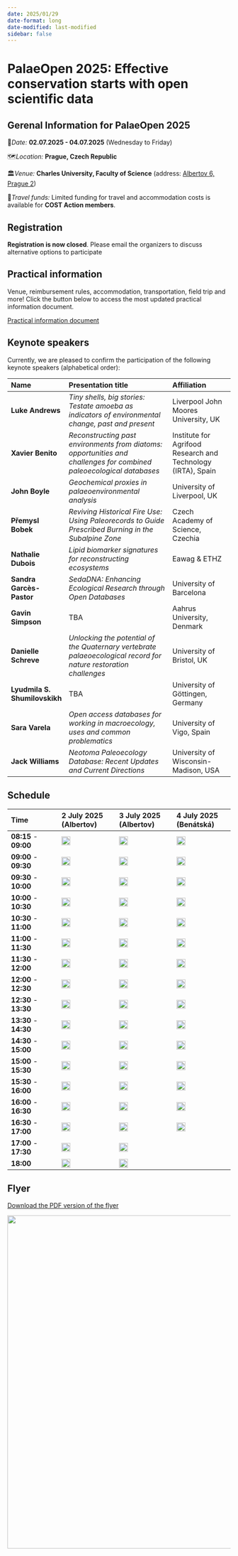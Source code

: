 ```yaml
---
date: 2025/01/29
date-format: long
date-modified: last-modified
sidebar: false
---
```


# PalaeOpen 2025: Effective conservation starts with open scientific data

::: {.callout-important}
## Gerenal Information for PalaeOpen 2025

📅*Date:* **02.07.2025 - 04.07.2025** (Wednesday to Friday)

🗺️*Location:* **Prague, Czech Republic**

🏛️*Venue:* **Charles University, Faculty of Science** (address: [Albertov 6, Prague 2](https://maps.app.goo.gl/MKTEXTdxvn82QME16))

🚗*Travel funds:* Limited funding for travel and accommodation costs is available for **COST Action members**.
:::

## Registration

**Registration is now closed**. Please email the organizers to discuss alternative options to participate

## Practical information

Venue, reimbursement rules, accommodation, transportation, field trip and more! Click the button below to access the most updated practical information document.

[Practical information document](https://docs.google.com/document/d/1XaLfqhKAEMXq1U4O1288lYpe07Cf6SkObmYtDQ1P318/edit?usp=sharing){.btn}

## Keynote speakers

Currently, we are pleased to confirm the participation of the following keynote speakers (alphabetical order):

| Name | Presentation title | Affiliation | 
|:----|:---------|:-----|
| **Luke Andrews** | *Tiny shells, big stories: Testate amoeba as indicators of environmental change, past and present* | Liverpool John Moores University, UK |
| **Xavier Benito** | *Reconstructing past environments from diatoms: opportunities and challenges for combined paleoecological databases* | Institute for Agrifood Research and Technology (IRTA), Spain |
| **John Boyle** | *Geochemical proxies in palaeoenvironmental analysis* | University of Liverpool, UK |
| **Přemysl Bobek** | *Reviving Historical Fire Use: Using Paleorecords to Guide Prescribed Burning in the Subalpine Zone* | Czech Academy of Science, Czechia |
| **Nathalie Dubois** | *Lipid biomarker signatures for reconstructing ecosystems* | Eawag & ETHZ |
| **Sandra Garcès-Pastor** | *SedaDNA: Enhancing Ecological Research through Open Databases* | University of Barcelona |
| **Gavin Simpson** | TBA | Aahrus University, Denmark |
| **Danielle Schreve** | *Unlocking the potential of the Quaternary vertebrate palaeoecological record for nature restoration challenges* | University of Bristol, UK |
| **Lyudmila S. Shumilovskikh** | TBA | University of Göttingen, Germany |
| **Sara Varela** | *Open access databases for working in macroecology, uses and common problematics* | University of Vigo, Spain |
| **Jack Williams** | *Neotoma Paleoecology Database:  Recent Updates and Current Directions* | University of Wisconsin-Madison, USA |

## Schedule

| Time | 2 July 2025 (Albertov) | 3 July 2025 (Albertov) | 4 July 2025 (Benátská) | 
|:-------------|:---------------|:---------------|:---------------|
| **08:15** - **09:00** | <img src="https://img.shields.io/badge/🪪-Registration-brown?style=flat-square" height="20"/> | <img src="https://img.shields.io/badge/🪪-Registration-brown?style=flat-square" height="20"/> | <img src="https://img.shields.io/badge/🪪-Registration-brown?style=flat-square" height="20"/> |
| **09:00** - **09:30** | <img src="https://img.shields.io/badge/%F0%9F%93%A2plenary-Welcome-blue?style=flat-square" height="20"/> | <img src="https://img.shields.io/badge/👤keynote-Danielle%20Schreve-green?style=flat-square" height="20"/> | <img src="https://img.shields.io/badge/%E2%9A%9C%EF%B8%8FWG-meeting-gold?style=flat-square" height="20"/> |
| **09:30** - **10:00**  | <img src="https://img.shields.io/badge/👤keynote-Jack%20Williams-green?style=flat-square" height="20"/> | <img src="https://img.shields.io/badge/👤keynote-Sara%20Varela-green?style=flat-square" height="20"/> | <img src="https://img.shields.io/badge/%E2%9A%9C%EF%B8%8FWG-meeting-gold?style=flat-square" height="20"/> |
| **10:00** - **10:30** | <img src="https://img.shields.io/badge/👤keynote-Xavier%20Benito-green?style=flat-square" height="20"/> | <img src="https://img.shields.io/badge/%F0%9F%93%A2plenary-Defining%20a%20research%20agenda-blue?style=flat-square" height="20"/> | <img src="https://img.shields.io/badge/%E2%9A%9C%EF%B8%8FWG-meeting-gold?style=flat-square" height="20"/> |
| **10:30** - **11:00** | <img src="https://img.shields.io/badge/%F0%9F%A5%82social-Coffee%20Break-orange?style=flat-square" height="20"/> | <img src="https://img.shields.io/badge/%F0%9F%A5%82social-Coffee%20Break-orange?style=flat-square" height="20"/> | <img src="https://img.shields.io/badge/%F0%9F%A5%82social-Coffee%20Break-orange?style=flat-square" height="20"/> |
| **11:00** - **11:30** | <img src="https://img.shields.io/badge/👤keynote-Lyudmila%20S.%20Shumilovskikh-green?style=flat-square" height="20"/> | <img src="https://img.shields.io/badge/%F0%9F%97%A8%EF%B8%8F-Breakout%20Sessions-pink?style=flat-square" height="20"/> | <img src="https://img.shields.io/badge/%E2%9A%9C%EF%B8%8FWG-meeting-gold?style=flat-square" height="20"/> |
| **11:30** - **12:00** | <img src="https://img.shields.io/badge/👤keynote-Luke%20Andrews-green?style=flat-square" height="20"/> | <img src="https://img.shields.io/badge/%F0%9F%97%A8%EF%B8%8F-Breakout%20Sessions-pink?style=flat-square" height="20"/> | <img src="https://img.shields.io/badge/%E2%9A%9C%EF%B8%8FWG-meeting-gold?style=flat-square" height="20"/> |
| **12:00** - **12:30** | <img src="https://img.shields.io/badge/👤keynote-Sandra%20Garcés--Pastor-green?style=flat-square" height="20"/> | <img src="https://img.shields.io/badge/%F0%9F%93%A2plenary-Summarizing%20Breakout%20Ses.-blue?style=flat-square" height="20"/> | <img src="https://img.shields.io/badge/%E2%9A%9C%EF%B8%8FWG-meeting-gold?style=flat-square" height="20"/> |
| **12:30** - **13:30** | <img src="https://img.shields.io/badge/%F0%9F%A5%82social-Lunch-orange?style=flat-square" height="20"/> | <img src="https://img.shields.io/badge/%F0%9F%A5%82social-Lunch-orange?style=flat-square" height="20"/> | <img src="https://img.shields.io/badge/%F0%9F%A5%82social-Lunch-orange?style=flat-square" height="20"/> |
| **13:30** - **14:30** | <img src="https://img.shields.io/badge/%F0%9F%96%BC%EF%B8%8F-Poster%20Session-purple?style=flat-square" height="20"/> | <img src="https://img.shields.io/badge/%F0%9F%97%A8%EF%B8%8F-Breakout%20Sessions-pink?style=flat-square" height="20"/> | <img src="https://img.shields.io/badge/%E2%9A%9C%EF%B8%8FWG-meeting-gold?style=flat-square" height="20"/> |
| **14:30** - **15:00** | <img src="https://img.shields.io/badge/%F0%9F%96%BC%EF%B8%8F-Poster%20Session-purple?style=flat-square" height="20"/> | <img src="https://img.shields.io/badge/%F0%9F%97%A8%EF%B8%8F-Breakout%20Sessions-pink?style=flat-square" height="20"/> | <img src="https://img.shields.io/badge/%E2%9A%9C%EF%B8%8FWG-meeting-gold?style=flat-square" height="20"/> |
| **15:00** - **15:30** | <img src="https://img.shields.io/badge/%F0%9F%A5%82social-Coffee%20Break-orange?style=flat-square" height="20"/> | <img src="https://img.shields.io/badge/%F0%9F%93%A2plenary-Summarizing%20Breakout%20Ses.-blue?style=flat-square" height="20"/>  | <img src="https://img.shields.io/badge/%E2%9A%9C%EF%B8%8FWG-meeting-gold?style=flat-square" height="20"/> |
| **15:30** - **16:00** | <img src="https://img.shields.io/badge/👤keynote-Přemysl%20Bobek-green?style=flat-square" height="20"/> | <img src="https://img.shields.io/badge/%F0%9F%A5%82social-Coffee%20Break-orange?style=flat-square" height="20"/> | <img src="https://img.shields.io/badge/%F0%9F%A5%82social-Coffee%20Break-orange?style=flat-square" height="20"/> |
| **16:00** - **16:30** | <img src="https://img.shields.io/badge/👤keynote-Gavin%20Simpson-green?style=flat-square" height="20"/> | <img src="https://img.shields.io/badge/%F0%9F%93%A2plenary-Planning%20the%20Action-blue?style=flat-square" height="20"/> | <img src="https://img.shields.io/badge/%E2%9A%9C%EF%B8%8FWG-meeting-gold?style=flat-square" height="20"/> |
| **16:30** - **17:00** | <img src="https://img.shields.io/badge/👤keynote-Nathalie%20Dubois-green?style=flat-square" height="20"/> | <img src="https://img.shields.io/badge/%F0%9F%93%A2plenary-Planning%20the%20Action-blue?style=flat-square" height="20"/>  | <img src="https://img.shields.io/badge/%E2%9A%9C%EF%B8%8FWG-meeting-gold?style=flat-square" height="20"/> |
| **17:00** - **17:30** | <img src="https://img.shields.io/badge/👤keynote-John%20Boyle-green?style=flat-square" height="20"/> | <img src="https://img.shields.io/badge/%F0%9F%93%A2plenary-Planning%20the%20Action-blue?style=flat-square" height="20"/>  | |
| **18:00**  | <img src="https://img.shields.io/badge/%F0%9F%A5%82social-Ice--breaker-orange?style=flat-square" height="20"/> | <img src="https://img.shields.io/badge/%F0%9F%A5%82social-Dinner%20(joint%20or%20individual)-orange?style=flat-square" height="20"/> |  |

## Flyer

[Download the PDF version of the flyer](https://github.com/PalaeOpen/PalaeOpen.github.io/tree/main/Materials/flyers/Flyer_PaleOpen_2025.pdf){.btn}

<img src="/Materials/flyers/Flyer_PaleOpen_2025.png" align="right" width="750"/>

